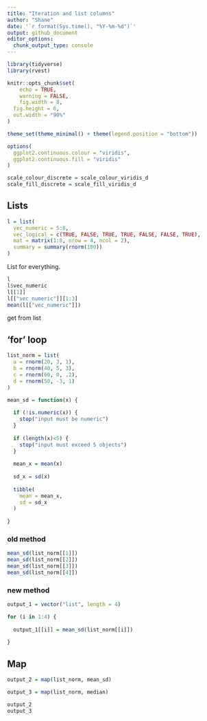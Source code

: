 ```yaml
---
title: "Iteration and list columns"
author: "Shane"
date: '`r format(Sys.time(), "%Y-%m-%d")`'
output: github_document
editor_options: 
  chunk_output_type: console
---
```


```r
library(tidyverse)
library(rvest)

knitr::opts_chunk$set(
	echo = TRUE,
	warning = FALSE,
	fig.width = 8, 
  fig.height = 6,
  out.width = "90%"
)

theme_set(theme_minimal() + theme(legend.position = "bottom"))

options(
  ggplot2.continuous.colour = "viridis",
  ggplot2.continuous.fill = "viridis"
)

scale_colour_discrete = scale_colour_viridis_d
scale_fill_discrete = scale_fill_viridis_d
```



## Lists

```r
l = list(
  vec_numeric = 5:8,
  vec_logical = c(TRUE, FALSE, TRUE, TRUE, FALSE, FALSE, TRUE),
  mat = matrix(1:8, nrow = 4, ncol = 2),
  summary = summary(rnorm(100))
)
```
List for everything.

```r
l
l$vec_numeric
l[[1]]
l[["vec_numeric"]][1:3]
mean(l[["vec_numeric"]])
```
get from list



## 'for' loop

```r
list_norm = list(
  a = rnorm(20, 3, 1),
  b = rnorm(40, 5, 3),
  c = rnorm(60, 0, .2),
  d = rnorm(50, -3, 1)
)
```

```r
mean_sd = function(x) {
  
  if (!is.numeric(x)) {
    stop("input must be numeric")
  }
  
  if (length(x)<5) {
    stop("input must exceed 5 objects")
  }
  
  mean_x = mean(x)
  
  sd_x = sd(x)
  
  tibble(
    mean = mean_x,
    sd = sd_x
  )
  
}
```


### old method

```r
mean_sd(list_norm[[1]])
mean_sd(list_norm[[2]])
mean_sd(list_norm[[3]])
mean_sd(list_norm[[4]])
```


### new method

```r
output_1 = vector("list", length = 4)

for (i in 1:4) {
  
  output_1[[i]] = mean_sd(list_norm[[i]])
  
}
```



## Map

```r
output_2 = map(list_norm, mean_sd)

output_3 = map(list_norm, median)

output_2
output_3
```




